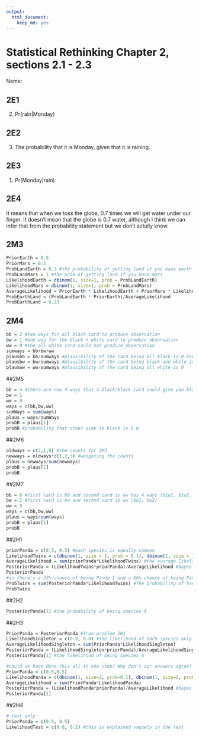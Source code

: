 ```yaml
---
output:
  html_document:
    keep_md: yes
---
```

# Statistical Rethinking Chapter 2, sections 2.1 - 2.3

Name:

## 2E1
(2) Pr(rain|Monday)

## 2E2
(3) The probability that it is Monday, given that it is raining.


## 2E3
(1) Pr(Monday|rain)

## 2E4
It means that when we toss the globe, 0.7 times we will get water under our finger. It doesn't mean that the globe is 0.7 water, although I think we can infer that from the probability statement but we don't actully know.


## 2M3


```r
PriorEarth = 0.5
PriorMars = 0.5
ProbLandEarth = 0.3 #the probability of getting land if you have earth
ProbLandMars = 1 #the prob of getting land if you have mars
LikelihoodEarth = dbinom(1, size=1, prob = ProbLandEarth)
LikelihoodMars = dbinom(1, size=1, prob = ProbLandMars)
AverageLikelihood = PriorEarth * LikelihoodEarth + PriorMars * LikelihoodMars
ProbEarthLand = (ProbLandEarth * PriorEarth)/AverageLikelihood
ProbEarthLand = 0.23
```


## 2M4
```r
bb = 2 #two ways for all black card to produce observation
bw = 1 #one way for the black + white card to produce observation
ww = 0 #the all white card could not produce observation
sumways = bb+bw+ww
plausbb = bb/sumways #plausibility of the card being all black is 0.666
plausbw = bw/sumways #plausibility of the card being black and while is 0.3333
plausww = ww/sumways #plausibility of the card being all white is 0
```


##2M5
```r
bb = 4 #there are now 4 ways that a black/black card could give you black side (each side of each card counts as one way)
bw = 1
ww = 0 
ways = c(bb,bw,ww)
sumWays = sum(ways)
plaus = ways/sumWays
probB = plaus[1] 
probB #probability that other side is black is 0.8
```


##2M6
```r
oldways = c(2,1,0) #the counts for 2M3
newways = oldways*c(1,2,3) #weighting the counts
plaus = newways/sum(newways)
probB = plaus[1]
probB
```

##2M7
```r
bb = 6 #first card is bb and second card is ww has 4 ways (b1w1, b1w2, b2w1, b2w2) + second card is bw gives 2 ways (b1w, b2w)
bw = 2 #first card is bw and second card is ww (bw1, bw2)
ww = 0
ways = c(bb,bw,ww)
plaus = ways/sum(ways)
probB = plaus[1]
probB
```

##2H1
```r
priorPanda = c(0.5, 0.5) #each species is equally common
LikelihoodTwins = c(dbinom(1, size = 1, prob = 0.1), dbinom(1, size = 1, prob = 0.2)) #the likelihoods of each panda species having twins
AverageLikelihood = sum(priorPanda*LikelihoodTwins) #the average likelihood of having twins given an equal chance of being each species
PosteriorPanda = (LikelihoodTwins*priorPanda)/AverageLikelihood #bayes theorem
PosteriorPanda 
#so there's a 33% chance of being Panda 1 and a 66% chance of being Panda 2
ProbTwins = sum(PosteriorPanda*LikelihoodTwins) #The probability of having twins is just the probability of being each species * the probability of that species having twins
ProbTwins
```

##2H2
```r
PosteriorPanda[1] #the probability of being species A
```


##2H3
```r
PriorPanda = PosteriorPanda #from problem 2H1
LikelihoodSingleton = c(0.9, 0.8) #the likelihood of each species only giving birth to one
AverageLikelihoodSingleton = sum(PriorPanda*LikelihoodSingleton)
PosteriorPanda = (LikelihoodSingleton*priorPanda)/AverageLikelihoodSingleton
PosteriorPanda[1] #the likelihood of being species A

#could we have done this all in one step? Why don't our answers agree?
PriorPanda = c(0.5,0.5)
LikelihoodPanda = c(dbinom(1, size=2, prob=0.1), dbinom(1, size=2, prob=0.2))
AverageLikelihood = sum(PriorPanda*LikelihoodPanda)
PosteriorPanda = (LikelihoodPanda*priorPanda)/AverageLikelihood #bayes theorem
PosteriorPanda[1]
```

##2H4
```r
# test only
PriorPanda = c(0.5, 0.5)
LikelihoodTest = c(0.8, 0.2) #this is explained vaguely in the text

```

